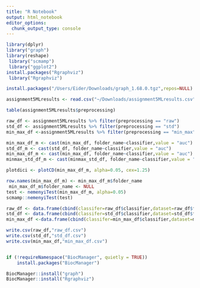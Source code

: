 ```yaml
---
title: "R Notebook"
output: html_notebook
editor_options: 
  chunk_output_type: console
---
```



```r
library(dplyr)
library("graph")
library(reshape)
 library("scmamp")
 library("ggplot2")
install.packages("Rgraphviz")
 library("Rgraphviz")

install.packages("/Users/Eider/Downloads/graph_1.68.0.tgz",repos=NULL)

```


```r
assignment5MLresults <- read.csv("~/Downloads/assignment5MLresults.csv")

table(assignment5MLresults$preprocessing)

raw_df <- assignment5MLresults %>% filter(preprocessing == "raw")
std_df <- assignment5MLresults %>% filter(preprocessing == "std")
min_max_df <-assignment5MLresults %>% filter(preprocessing == "min_max")
```


```r

min_max_df_m <- cast(min_max_df, folder_name~classifier,value = "auc")
std_df_m <- cast(std_df, folder_name~classifier,value = "auc")
min_max_df_m <- cast(min_max_df, folder_name~classifier,value = "auc")
minmax_std_df_m <- cast(minmax_std_df, folder_name~classifier,value = "auc")


```



```r

plotdici <- plotCD(min_max_df_m, alpha=0.05, cex=1.25)

row.names(min_max_df_m) <- min_max_df_m$folder_name
 min_max_df_m$folder_name <- NULL
test <- nemenyiTest(min_max_df_m, alpha=0.05)
scmamp::nemenyiTest(test)	
```


```r
raw_df <- data.frame(cbind(classifer=raw_df$classifier,dataset=raw_df$folder_name,auc=raw_df$auc))
std_df <- data.frame(cbind(classifer=std_df$classifier,dataset=std_df$folder_name,auc=std_df$auc))
min_max_df <-data.frame(cbind(classifer=min_max_df$classifier,dataset=min_max_df$folder_name,auc=min_max_df$auc))

write.csv(raw_df,"raw_df.csv")
write.csv(std_df,"std_df.csv")
write.csv(min_max_df,"min_max_df.csv")


if (!requireNamespace("BiocManager", quietly = TRUE))
    install.packages("BiocManager")

BiocManager::install("graph")
BiocManager::install("Rgraphviz")


```

